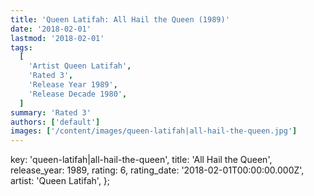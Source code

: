 ```yaml
---
title: 'Queen Latifah: All Hail the Queen (1989)'
date: '2018-02-01'
lastmod: '2018-02-01'
tags:
  [
    'Artist Queen Latifah',
    'Rated 3',
    'Release Year 1989',
    'Release Decade 1980',
  ]
summary: 'Rated 3'
authors: ['default']
images: ['/content/images/queen-latifah|all-hail-the-queen.jpg']
---
```


  key: 'queen-latifah|all-hail-the-queen',
  title: 'All Hail the Queen',
  release_year: 1989,
  rating: 6,
  rating_date: '2018-02-01T00:00:00.000Z',
  artist: 'Queen Latifah',
};

<MusicRating data={data} />
